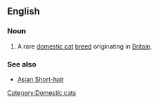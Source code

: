 ==English==

===Noun===
{{en-noun|sg=[[Asian Semi-longhair]]}}

# A rare [[domestic cat]] [[breed]] originating in [[Britain]].

===See also===
{{wikipedia|Asian Semi-longhair}}
*[[Asian Short-hair]]

[[Category:Domestic cats]]